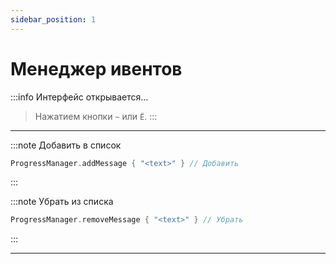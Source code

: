 ```yaml
---
sidebar_position: 1
---
```


# Менеджер ивентов

:::info Интерфейс открывается...
> Нажатием кнопки `~` или `Ё`.
:::

---

:::note Добавить в список
```kts
ProgressManager.addMessage { "<text>" } // Добавить
```
:::

:::note Убрать из списка
```kts
ProgressManager.removeMessage { "<text>" } // Убрать
```
:::

---